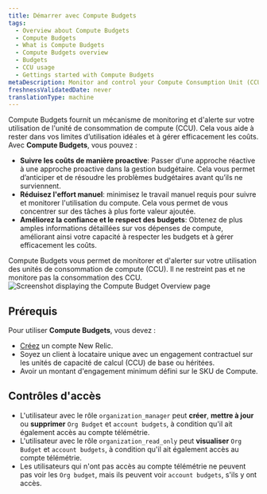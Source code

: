 ```yaml
---
title: Démarrer avec Compute Budgets
tags:
  - Overview about Compute Budgets
  - Compute Budgets
  - What is Compute Budgets
  - Compute Budgets overview
  - Budgets
  - CCU usage
  - Gettings started with Compute Budgets
metaDescription: Monitor and control your Compute Consumption Unit (CCU) usage with New Relic's Compute Budgets feature.
freshnessValidatedDate: never
translationType: machine
---
```


Compute Budgets fournit un mécanisme de monitoring et d&apos;alerte sur votre utilisation de l&apos;unité de consommation de compute (CCU). Cela vous aide à rester dans vos limites d’utilisation idéales et à gérer efficacement les coûts. Avec **Compute Budgets**, vous pouvez :

* **Suivre les coûts de manière proactive**: Passer d’une approche réactive à une approche proactive dans la gestion budgétaire. Cela vous permet d’anticiper et de résoudre les problèmes budgétaires avant qu’ils ne surviennent.
* **Réduisez l&apos;effort manuel**: minimisez le travail manuel requis pour suivre et monitorer l&apos;utilisation du compute. Cela vous permet de vous concentrer sur des tâches à plus forte valeur ajoutée.
* **Améliorez la confiance et le respect des budgets**: Obtenez de plus amples informations détaillées sur vos dépenses de compute, améliorant ainsi votre capacité à respecter les budgets et à gérer efficacement les coûts.

<Callout variant="important">
  Compute Budgets vous permet de monitorer et d&apos;alerter sur votre utilisation des unités de consommation de compute (CCU). Il ne restreint pas et ne monitore pas la consommation des CCU.
</Callout>

<img title="Screenshot displaying the Compute Budget Overview page" alt="Screenshot displaying the Compute Budget Overview page" src="/images/compute-budget-overview.webp" />

## Prérequis

Pour utiliser **Compute Budgets**, vous devez :

* [Créez](https://newrelic.com/signup/) un compte New Relic.
* Soyez un client à locataire unique avec un engagement contractuel sur les unités de capacité de calcul (CCU) de base ou héritées.
* Avoir un montant d&apos;engagement minimum défini sur le SKU de Compute.

## Contrôles d&apos;accès

* L&apos;utilisateur avec le rôle `organization_manager` peut **créer**, **mettre à jour** ou **supprimer** `Org Budget` et `account budgets`, à condition qu&apos;il ait également accès au compte télémétrie.
* L&apos;utilisateur avec le rôle `organization_read_only` peut **visualiser** `Org Budget` et `account budgets`, à condition qu&apos;il ait également accès au compte télémétrie.
* Les utilisateurs qui n&apos;ont pas accès au compte télémétrie ne peuvent pas voir les `Org budget`, mais ils peuvent voir `account budgets`, s&apos;ils y ont accès.